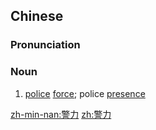 ==Chinese==
{{zh-forms}}

===Pronunciation===
{{zh-pron
|m=jǐnglì
|mn=kéng-le̍k
|cat=n
}}

===Noun===
{{zh-noun}}

# [[police]] [[force]]; police [[presence]]
#: {{zh-x|增加 警力|to boost '''police presence'''}}

[[zh-min-nan:警力]]
[[zh:警力]]